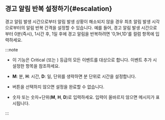 ## 경고 알림 반복 설정하기{#escalation}

경고 알림 발생 시간으로부터 알림 발생 상황이 해소되지 않을 경우 최초 알림 발생 시각으로부터의 알림 반복 간격을 설정할 수 있습니다. 예를 들어, 경고 알림 발생 시간으로부터 0분(즉시), 1시간 후, 1일 후에 경고 알림을 반복하려면 '0,1H,1D'를 <Cmdname sid="TTL06149" className="uitext" /> 컬럼 항목에 입력하세요.

<ImgLang img='server-notice-escalation.png' desc='에스컬레이션' />

:::note

* 이 기능은 <span class='vslow'>Critical</span> (또는 <Cmdname sid="fatal" className="vslow" />) 등급의 모든 이벤트를 대상으로 합니다. 이벤트 추가 시 설정한 <Cmdname sid="level" className="uitext" /> 항목을 참조하세요.

* **M**: 분, **H**: 시간, **D**: 일, 단위를 생략하면 분 단위로 시간을 설정합니다.

* <Cmdname sid="save" className="uitext" /> 버튼을 선택하지 않으면 설정을 완료할 수 없습니다.

* 숫자 또는 숫자+단위(**M**, **H**, **D**)로 입력하세요. 입력이 올바르지 않으면 메시지가 표시됩니다.

:::